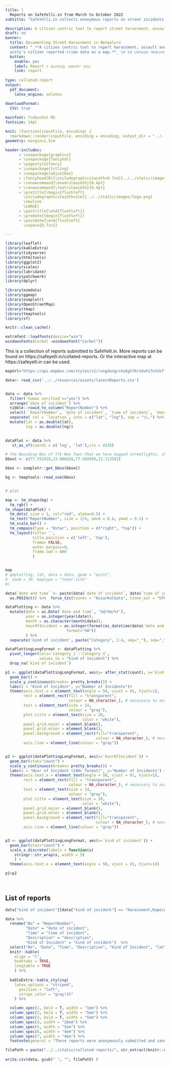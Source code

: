 ```yaml
---
title: |
  Reports on SafeYelli.in from March to October 2022
subtitle: "SafeYelli.in collects anonymous reports on street incidents of harassment and assault in Bengaluru."

description: A citizen centric tool to report street harassment, assault and other crimes in Bengaluru. See our community's citizen reported crime data on a map.
draft: no
banner:
  title: Documenting Street Harassment in Bengaluru
  content: "_**A citizen centric tool to report harassment, assault and other crimes on the streets in Bengaluru. See our comm
  unity's citizen reported crime data on a map.**_ \n \n ಬೆಂಗಳೂರು ಗರವಾಸಿಗಳಿಗೆ  ಇಲ್ಲಿ ನಡೆಯುವ ದೌರ್ಜನ್ಯ ಮತ್ತು ಕಿರುಕುಳವನ್ನು ರಿಪೋರ್ಟ್ ಮಾಡುವ ಉಪಕರಣ. ಇಲ್ಲಿ ಸಂಗ್ರಹವಾದ ಅಪರಾಧ ವರದಿಗಳನ್ನು ನಕ್ಷೆಯ ಮೇಲೆ ಕಾಣಬಹುದು "
  button:
    enable: yes
    label: Report / ಘಟನೆಯನ್ನು ರಿಪೋರ್ಟ್ ಮಾಡಿ  
    link: report
    
type: collated-report
output: 
  pdf_document:
    latex_engine: xelatex

downloadFormat:
  CSV: true
   
mainfont: Trebuchet MS
fontsize: 24pt

knit: (function(inputFile, encoding) {
  rmarkdown::render(inputFile, encoding = encoding, output_dir = "../../static/collated-reports/") })
geometry: margin=1.5cm  

header-includes: 
      - \usepackage{graphicx}
      - \usepackage{fancyhdr}
      - \pagestyle{fancy}
      - \usepackage{titling}
      - \usepackage{adjustbox}
      - \fancyhead[R]{\includegraphics[width=0.7cm]{../../static/images/logo.png}}
      - \renewcommand{\headrulewidth}{0.4pt}
      - \renewcommand{\footrulewidth}{0.4pt}
      - \pretitle{\begin{flushleft}
        \includegraphics[width=2cm]{../../static/images/logo.png}
        \newline
        \LARGE}
      - \posttitle{\end{flushleft}}
      - \predate{\begin{flushleft}}
      - \postdate{\end{flushleft}
        \vspace{0.7in}}

---
```

```r
library(leaflet)
library(kableExtra)
library(tidyverse) 
library(htmltools)
library(ggplot2)
library(scales)
library(lubridate)
library(patchwork)
library(dplyr)

library(osmdata)
library(ggmap)
library(osmplotr)
library(OpenStreetMap)
library(tmap)
library(tmaptools)
library(sf)

knitr::clean_cache()

extrafont::loadfonts(device="win")
windowsFonts(Corbel =windowsFont("Corbel"))
```

This is a collection of reports submitted to SafeYelli.in. More reports can be found on https://safeyelli.in/collated-reports. Or the interactive map at https://safeyelli.in can be used.

```r
mapUrl="https://api.mapbox.com/styles/v1/rungdung/cku6gh76r1dvh17o3zkfllvjz/tiles/256/{z}/{x}/{y}@2x?access_token=pk.eyJ1IjoicnVuZ2R1bmciLCJhIjoiY2tqeWh6cXF4MDgzMjJvbWVmbGQzYjAwMyJ9.U-aJyoqyKvTXlhVk43jV1A"

data<- read_csv('../../resources/assets/latestReports.csv') 


data <- data %>% 
  filter(`human verified`=="yes") %>% 
  arrange(`date of incident`) %>% 
  tibble::rowid_to_column("ReportNumber") %>% 
  select( `ReportNumber`, `date of incident`, `time of incident`, `description`, `kind of incident`, `location`) %>% 
  separate( col = `location`, into = c("lat", "lng"), sep = "\\,") %>% 
  mutate(lat = as.double(lat),
         lng = as.double(lng)) 
 

```


```r

dataPlot <- data %>% 
   st_as_sf(coords = c('lng', 'lat'),crs = 4326)

# the Bounding Box of Ylk New Town that we have mapped streetlights, shops in.
bboxC <- c(77.552919,13.086428,77.592058,13.113592)

bbox <- osmplotr::get_bbox(bboxC)

bg <- tmaptools::read_osm(bbox)


# plot

map <- tm_shape(bg) + 
  tm_rgb() + 
tm_shape(dataPlot) + 
  tm_dots( size = 1, col="red", alpha=0.5) + 
  tm_text("ReportNumber", size = 3/4, xmod = 0.4, ymod = 0.1) +
  tm_scale_bar() + 
  tm_compass(type = "8star", position = c("right", "top")) +
  tm_layout(title= '', 
            title.position = c('left', 'top'),
            frame= FALSE,
            outer.margins=0,
            frame.lwd = 800
            )


map
# qmplot(lng, lat, data = data, geom = "point", 
#  zoom = 10, maptype = "toner-lite"
#)

```


```r

data$`date and time` <- paste(data$`date of incident`, data$`time of incident`) %>% 
  as.POSIXct() %>%  force_tzs(tzones = "Asia/Kolkata", tzone_out = "UTC")

dataPlotting <- data %>% 
  mutate(date = as.Date(`date and time`, '%d/%m/%Y'),
         year = as.integer(year(date)),
         month = as.character(month(date)),
         hourOfIncident = as.integer(format(as_datetime(data$`date and time`, tz="Asia/Kolkata"),  
                           format="%H"))
         ) %>% 
  separate('kind of incident', paste("Category", 1:4, sep="_"), sep=",", extra="drop")

dataPlottingLongFormat <- dataPlotting %>% 
  pivot_longer(cols=`Category_1`:`Category_4`,
               values_to = "kind of incident") %>% 
  drop_na(`kind of incident`) 

p1 <- ggplot(dataPlottingLongFormat, aes(y= after_stat(count), x=`kind of incident`)) + 
  geom_bar() + 
  scale_y_continuous(breaks= pretty_breaks()) +
  labs(x = "Kind of Incident", y="Number of Incidents")+
  theme(axis.text.x = element_text(angle = 50, vjust = 01, hjust=1),
        rect = element_rect(fill = "transparent",
                            colour = NA_character_), # necessary to avoid drawing panel outline
        text = element_text(size = 14, 
                            colour = "gray"), 
        plot.title = element_text(size = 20, 
                                  color = "white"),
        panel.grid.major = element_blank(), 
        panel.grid.minor = element_blank(), 
        panel.background = element_rect(fill="transparent",
                                        colour = NA_character_), # necessary to avoid drawing panel outline
        axis.line = element_line(colour = "gray")) 


p2 <- ggplot(dataPlottingLongFormat, aes(x=`hourOfIncident`)) +
  geom_bar(stat="count") +
  scale_y_continuous(breaks= pretty_breaks()) +
  labs(x = "Hour of Incident (24Hr format)", y="Number of Incidents") +
  theme(axis.text.x = element_text(angle = 50, vjust = 01, hjust=1),
        rect = element_rect(fill = "transparent",
                            colour = NA_character_), # necessary to avoid drawing panel outline
        text = element_text(size = 14, 
                            colour = "gray"), 
        plot.title = element_text(size = 20,
                                  color = "white"),
        panel.grid.major = element_blank(), 
        panel.grid.minor = element_blank(), 
        panel.background = element_rect(fill="transparent",
                                        colour = NA_character_), # necessary to avoid drawing panel outline
        axis.line = element_line(colour = "gray")) 


p3 <- ggplot(dataPlottingLongFormat, aes(x=`kind of incident`)) +
  geom_bar(stat="count") +
  scale_x_discrete(labels = function(x) 
    stringr::str_wrap(x, width = 5)
    ) +
  theme(axis.text.x = element_text(angle = 50, vjust = 01, hjust=1))

p1+p2

  
```


## List of reports


```r

data["kind of incident"][data["kind of incident"] == "Harassment,Rape/Assault,Stalking,Groping"] <- "Harassment, Rape/Assault, Stalking, Groping" #Introduce spaces

data %>% 
  rename("No" = "ReportNumber",
         "Date" = "date of incident",
         "Time" = "time of incident",
         "Description" = "description",
         "Kind of Incident" = "kind of incident")  %>% 
  select("No", "Date", "Time", "Description", "Kind of Incident", "lat", "lng") %>% 
  knitr::kable(
    align = "l",
    booktabs = TRUE,
    longtable = TRUE
    ) %>% 
  
  kableExtra::kable_styling(
    latex_options = "striped",
      position = "left",
      stripe_color = "gray!15"
    ) %>% 

  column_spec(1, bold = T, width = "1em") %>%
  column_spec(2, bold = T, width = "5em") %>%
  column_spec(3, bold = T, width = "5em") %>%
  column_spec(4, width = "20em") %>% 
  column_spec(5, width = "5em") %>% 
  column_spec(6, width = "4em") %>% 
  column_spec(7, width = "4em") %>% 
  footnote(general = "These reports were anonymously submitted and cannot be traced to the victim ")

```

```r

filePath = paste("../../static/collated-reports/", str_extract(knitr::current_input(), "[^.]+"),".csv") #remove the file format
  
write.csv(data, gsub(" ", "", filePath) )
```



